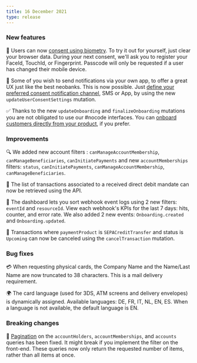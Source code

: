 ```yaml
---
title: 16 December 2021
type: release
---
```


### New features

🤳 Users can now [consent using biometry](/topics/users/consent#sca-user). To try it out for yourself, just clear your browser data. During your next consent, we'll ask you to register your FaceId, TouchId, or Fingerprint. Passcode will only be requested if a user has changed their mobile device.

📲 Some of you wish to send notifications via your own app, to offer a great UX just like the best neobanks. This is now possible. Just [define your preferred consent notification channel](/topics/users/consent#notifications), SMS or App, by using the new `updateUserConsentSettings` mutation.

✅ Thanks to the new `updateOnboarding` and `finalizeOnboarding` mutations you are not obligated to use our #nocode interfaces. You can [onboard customers directly from your product](/topics/onboarding), if you prefer.

### Improvements

🔍 We added new account filters : `canManageAccountMembership`, `canManageBeneficiaries`, `canInitiatePayments` and new `accountMemberships` filters: `status`, `canInitiatePayments`, `canManageAccountMembership`, `canManageBeneficiaries`.

📜 The list of transactions associated to a received direct debit mandate can now be retrieved using the API.

🏃 The dashboard lets you sort webhook event logs using 2 new filters: `eventId` and `resourceId`. View each webhook's KPIs for the last 7 days: hits, counter, and error rate. We also added 2 new events: `Onboarding.created` and `Onboarding.updated`.

🚮 Transactions where `paymentProduct` is `SEPACreditTransfer` and status is `Upcoming` can now be canceled using the `cancelTransaction` mutation.

### Bug fixes

💳 When requesting physical cards, the Company Name and the Name/Last Name are now truncated to 38 characters. This is a mail delivery requirement.

🌍 The card language (used for 3DS, ATM screens and delivery envelopes) is dynamically assigned. Available languages: DE, FR, IT, NL, EN, ES. When a language is not available, the default language is EN.

### Breaking changes

🔢 [Pagination](/developers/using-api/pagination) on the `accountHolders`, `accountMemberships`, and `accounts` queries has been fixed. It might break if you implement the filter on the front-end. These queries now only return the requested number of items, rather than all items at once.
